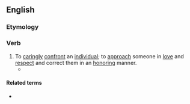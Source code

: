 ==English==

===Etymology===
{{blend|care|confront|lang=en}}

===Verb===
{{en-verb}}

# To [[caringly]] [[confront]] an [[individual]]; to [[approach]] someone in [[love]] and [[respect]] and correct them in an [[honoring]] manner.
#* {{quote-book|title=Smiling Tiger, Hidden Dragon|page=307|author=John Ng|year=2012|passage=We can '''carefront''' on issues and relationships that matter.}}

====Related terms====
* {{l|en|carefrontation}}